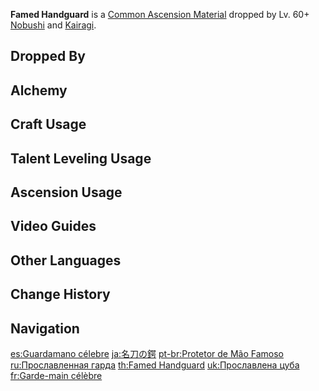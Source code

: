 {{Item Infobox
|id           = 112046
|image        = Item Famed Handguard.png
|type         = Common Ascension Materials
|group        = Nobushi Handguards
|group2       = General Enemy Drops
|invCategory  = Character Development Items
|rarity       = 3
|description  = An intricately-made handguard that was mounted upon a famed weapon.<br />Some believe that swords have souls and lives of their own, and thus deserve their own names. Those who love their blades will be acknowledged by them in turn. But those who see their swords as friends or even lovers should be warned that this relationship is built on death and bloodshed. The passions of those who dance with their blade amid crimson showers must surely be cooled someday by fickle steel.
|source1      = Dropped by Lv. 60+ [[Nobushi]]
|source2      = Dropped by Lv. 60+ [[Kairagi]]
|source3      = [[Crafting]]
}}
'''Famed Handguard''' is a [[Common Ascension Material]] dropped by Lv. 60+ [[Nobushi]] and [[Kairagi]].

==Dropped By==
{{Dropped By|level=60}}

==Alchemy==
{{Recipe
|type = Crafting
|Kageuchi Handguard = 3
|Mora = 25
|sort = Kageuchi Handguard,Mora
}}

==Craft Usage==
{{Craft Usage}}

==Talent Leveling Usage==
{{Talent Leveling Usage}}

==Ascension Usage==
{{Ascension Usage}}

==Video Guides==
{{EVT
|video1   = https://youtu.be/Je7i-dnIyjo
|caption1 = Farm Guide
}}

==Other Languages==
{{Other Languages
|en      = Famed Handguard
|zhs     = 名刀镡
|zhs_rm  = Míngdāo Xín
|zht     = 名刀鐔
|zht_rm  = Míngdāo Xín
|zh_tl   = Famous Blade Handguard
|ja      = 名刀の鍔
|ja_rm   = Meitou no Tsuba
|ja_tl   = Handguard of a Famous Sword
|ko      = 명검 코등이
|ko_rm   = Myeonggeom Kodeung'i
|ko_tl   = Excellent Sword Sword-guard
|es      = Guardamano célebre
|es_tl   = Famous Handguard
|fr      = Garde-main célèbre
|fr_tl   = Famous Handguard
|ru      = Прославленная гарда
|ru_tl   = Glorified Handguard
|th      = Famed Handguard
|vi      = Kiếm Cách Trứ Danh
|vi_tl   = 
|de      = Berühmter Handschutz
|de_tl   = Famed Handguard
|id      = Famed Handguard
|pt      = Protetor de Mão Famoso
|pt_tl   = 
}}

==Change History==
{{Change History|2.0}}

==Navigation==
{{Development Item Navbox|type=Common Ascension Materials}}

[[es:Guardamano célebre]]
[[ja:名刀の鍔]]
[[pt-br:Protetor de Mão Famoso]]
[[ru:Прославленная гарда]]
[[th:Famed Handguard]]
[[uk:Прославлена цуба]]
[[fr:Garde-main célèbre]]